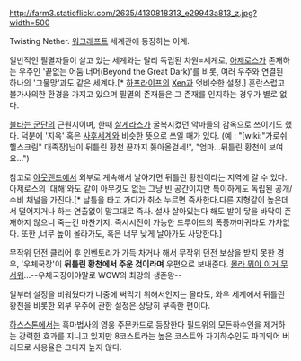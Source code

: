 http://farm3.staticflickr.com/2635/4130818313_e29943a813_z.jpg?width=500

Twisting Nether. [[워크래프트]] 세계관에 등장하는 이계.

일반적인 필멸자들이 살고 있는 세계와는 달리 독립된 차원=세계로, [[아제로스]]가 존재하는 우주인 '끝없는 어둠 너머(Beyond the Great Dark)'를 비롯, 여러 우주와 연결된 하나의 '그물망'과도 같은 세계다.[* [[하프라이프]]의 [[Xen]]과 엇비슷한 설정.] 혼란스럽고 불가사의한 환경을 가지고 있으며 필멸의 존재들은 그 존재를 인지하는 경우가 별로 없다. 

[[불타는 군단]]의 근원지이며, 한때 [[살게라스]]가 굴복시켰던 악마들의 감옥으로 쓰이기도 했다. 덕분에 '지옥' 혹은 [[사후세계]]와 비슷한 뜻으로 쓰일 때가 있다. (예 : "[wiki:"가로쉬 헬스크림" 대족장]님이 뒤틀린 황천 끝까지 쫒아올걸세!", "엄마...뒤틀린 황천이 보여요...")

참고로 [[아웃랜드]]에서 외부로 계속해서 날아가면 뒤틀린 황천이라는 지역에 갈 수 있다. 아제로스의 '대해'와도 같이 아무것도 없는 그냥 빈 공간이지만 특이하게도 독립된 공개/수비 채널을 가진다.[* 날틀을 타고 가다가 취소 누르면 즉사한다.다른 지형같이 높은데서 떨어지거나 하는 연출없이 말그대로 즉사. 설사 살아있는다 해도 발이 닿을 바닥이 존재하지 않으니 죽는건 마찬가지. 즉시시전이 가능한 드루이드의 폭풍까마귀라도 가차없다. 또한 ,너무 높이 올라가도, 혹은 너무 낮게 날아가도 사망한다.]

무작위 던전 클리어 후 인벤토리가 가득 차거나 해서 무작위 던전 보상을 받지 못한 경우, '우체국장'이 '''뒤틀린 황천에서 주운 것이라며''' 우편으로 보내준다. [[몰라 뭐야 이거 무서워]]…--우체국장이야말로 WOW의 최강의 생존왕--

일부러 설정을 비워뒀다가 나중에 써먹기 위해서인지는 몰라도, 와우 세계에서 뒤틀린 황천을 비롯한 외부 우주에 관한 설정은 상당히 부족한 편이다.

[[하스스톤]]에서는 흑마법사의 영웅 주문카드로 등장한다 필드위의 모든하수인을 제거하는 강력한 효과를 지니고 있지만 8코스트라는 높은 코스트와 자기하수인도 파괴되어 버리므로 사용율은 그다지 높지 않다.
